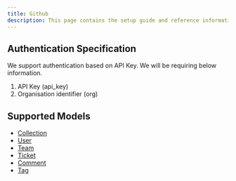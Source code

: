 ```yaml
---
title: Github
description: This page contains the setup guide and reference information for the GitHub integration.
---
```


## Authentication Specification

We support authentication based on API Key. We will be requiring below information.

1. API Key (api_key)
2. Organisation identifier (org)

## Supported Models

- [Collection](/ticketing/collection)
- [User](/ticketing/user)
- [Team](/ticketing/team)
- [Ticket](/ticketing/ticket)
- [Comment](/ticketing/comment)
- [Tag](/ticketing/tag)
